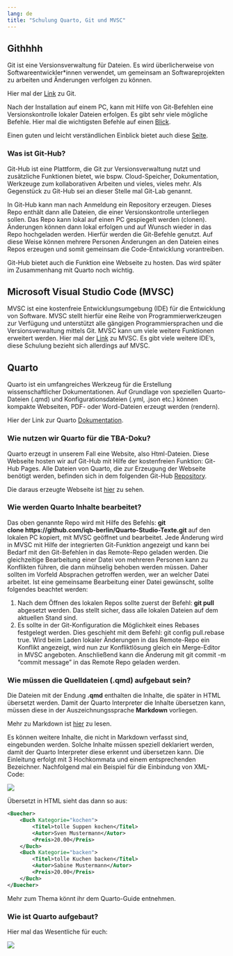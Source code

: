 ```yaml
---
lang: de
title: "Schulung Quarto, Git und MVSC"
---
```


## Githhhh

Git ist eine Versionsverwaltung für Dateien. Es wird überlicherweise von Softwareentwickler*innen verwendet, um gemeinsam an Softwareprojekten zu arbeiten und Änderungen verfolgen zu können.

Hier mal der [Link](https://git-scm.com) zu Git.

Nach der Installation auf einem PC, kann mit Hilfe von Git-Befehlen eine Versionskontrolle lokaler Dateien erfolgen. Es gibt sehr viele mögliche Befehle. Hier mal die wichtigsten Befehle auf einen [Blick](https://training.github.com/downloads/de/github-git-cheat-sheet).

Einen guten und leicht verständlichen Einblick bietet auch diese [Seite](https://rogerdudler.github.io/git-guide/index.de.html).

### Was ist Git-Hub?

Git-Hub ist eine Plattform, die Git zur Versionsverwaltung nutzt und zusätzliche Funktionen bietet, wie bspw. Cloud-Speicher, Dokumentation, Werkzeuge zum kollaborativen Arbeiten und vieles, vieles mehr. Als Gegenstück zu Git-Hub sei an dieser Stelle mal Git-Lab genannt.

In Git-Hub kann man nach Anmeldung ein Repository erzeugen. Dieses Repo enthält dann alle Dateien, die einer Versionskontrolle unterliegen sollen. Das Repo kann lokal auf einen PC gespiegelt werden (clonen). Änderungen können dann lokal erfolgen und auf Wunsch wieder in das Repo hochgeladen werden. Hierfür werden die Git-Befehle genutzt. Auf diese Weise können mehrere Personen Änderungen an den Dateien eines Repos erzeugen und somit gemeinsam die Code-Entwicklung vorantreiben.

Git-Hub bietet auch die Funktion eine Webseite zu hosten. Das wird später im Zusammenhang mit Quarto noch wichtig.

## Microsoft Visual Studio Code (MVSC)

MVSC ist eine kostenfreie Entwicklungsumgebung (IDE) für die Entwicklung von Software. MVSC stellt hierfür eine Reihe von Programmierwerkzeugen zur Verfügung und unterstützt alle gängigen Programmiersprachen und die Versionsverwaltung mittels Git. MVSC kann um viele weitere Funktionen erweitert werden. Hier mal der [Link](https://code.visualstudio.com) zu MVSC.
Es gibt viele weitere IDE's, diese Schulung bezieht sich allerdings auf MVSC.

## Quarto

Quarto ist ein umfangreiches Werkzeug für die Erstellung wissenschaftlicher Dokumentationen. Auf Grundlage von speziellen Quarto-Dateien (.qmd) und Konfigurationsdateien (.yml, .json etc.) können kompakte Webseiten, PDF- oder Word-Dateien erzeugt werden (rendern). 

Hier der Link zur Quarto [Dokumentation](https://quarto.org/docs/guide).

### Wie nutzen wir Quarto für die TBA-Doku?

Quarto erzeugt in unserem Fall eine Website, also Html-Dateien. Diese Webseite hosten wir auf Git-Hub mit Hilfe der kostenfreien Funktion: Git-Hub Pages. Alle Dateien von Quarto, die zur Erzeugung der Webseite benötigt werden, befinden sich in dem folgenden Git-Hub [Repository](https://github.com/iqb-berlin/Quarto-Studio-Texte).

Die daraus erzeugte Webseite ist [hier](https://iqb-berlin.github.io/Quarto-Studio-Texte) zu sehen.

### Wie werden Quarto Inhalte bearbeitet?

Das oben genannte Repo wird mit Hilfe des Befehls: **git clone https://github.com/iqb-berlin/Quarto-Studio-Texte.git** auf den lokalen PC kopiert, mit MVSC geöffnet und bearbeitet. Jede Änderung wird in MVSC mit Hilfe der integrierten Git-Funktion angezeigt und kann bei Bedarf mit den Git-Befehlen in das Remote-Repo geladen werden. Die gleichzeitige Bearbeitung einer Datei von mehreren Personen kann zu Konflikten führen, die dann mühselig behoben werden müssen. Daher sollten im Vorfeld Absprachen getroffen werden, wer an welcher Datei arbeitet. Ist eine gemeinsame Bearbeitung einer Datei gewünscht, sollte folgendes beachtet werden:

1. Nach dem Öffnen des lokalen Repos sollte zuerst der Befehl: **git pull** abgesetzt werden. Das stellt sicher, dass alle lokalen Dateien auf dem aktuellen Stand sind.
2. Es sollte in der Git-Konfiguration die Möglichkeit eines Rebases festgelegt werden. Dies geschieht mit dem Befehl: git config pull.rebase true. Wird beim Laden lokaler Änderungen in das Remote-Repo ein Konflikt angezeigt, wird nun zur Konfliktlösung gleich ein Merge-Editor in MVSC angeboten. Anschließend kann die Änderung mit git commit -m "commit message" in das Remote Repo geladen werden.

### Wie müssen die Quelldateien (.qmd) aufgebaut sein?

Die Dateien mit der Endung **.qmd** enthalten die Inhalte, die später in HTML übersetzt werden. Damit der Quarto Interpreter die Inhalte übersetzen kann, müssen diese in der Auszeichnungssprache **Markdown** vorliegen. 

Mehr zu Markdown ist [hier](https://de.wikipedia.org/wiki/Markdown) zu lesen.

Es können weitere Inhalte, die nicht in Markdown verfasst sind, eingebunden werden. Solche Inhalte müssen speziell deklariert werden, damit der Quarto Interpreter diese erkennt und übersetzen kann. Die Einleitung erfolgt mit 3 Hochkommata und einem entsprechenden Bezeichner. Nachfolgend mal ein Beispiel für die Einbindung von XML-Code:

![](Einbindung_XML.png)

Übersetzt in HTML sieht das dann so aus:

```.xml
<Buecher>
    <Buch Kategorie="kochen">
        <Titel>tolle Suppen kochen</Titel>
        <Autor>Sven Mustermann</Autor>
        <Preis>20.00</Preis>
    </Buch>
    <Buch Kategorie="backen">
        <Titel>tolle Kuchen backen</Titel>
        <Autor>Sabine Mustermann</Autor>
        <Preis>20.00</Preis>
    </Buch>
</Buecher>

```

Mehr zum Thema könnt ihr dem Quarto-Guide entnehmen.

### Wie ist Quarto aufgebaut?

Hier mal das Wesentliche für euch:

![](Quarto_Struktur.png)



